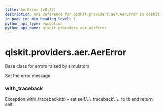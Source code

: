 ```yaml
---
title: AerError (v0.27)
description: API reference for qiskit.providers.aer.AerError in qiskit v0.27
in_page_toc_min_heading_level: 1
python_api_type: exception
python_api_name: qiskit.providers.aer.AerError
---
```


<span id="qiskit-providers-aer-aererror" />

# qiskit.providers.aer.AerError

<Class id="qiskit.providers.aer.AerError" isDedicatedPage={true} github="https://github.com/qiskit/qiskit-aer/tree/stable/0.8/qiskit/providers/aer/aererror.py" signature="AerError(*message)" modifiers="exception">
  Base class for errors raised by simulators.

  Set the error message.

  ### with\_traceback

  <Function id="qiskit.providers.aer.AerError.with_traceback" signature="with_traceback()">
    Exception.with\_traceback(tb) – set self.\_\_traceback\_\_ to tb and return self.
  </Function>
</Class>


